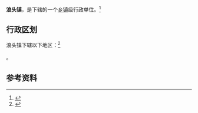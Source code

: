 {{Pathnav|中华人民共和国|辽宁省|丹东市|振兴区}}
{{中国乡级行政区|21/06/03/101/000}}

'''浪头镇'''，是{{PRC admin/fullname|21/06/03/101/000|3}}下辖的一个[[乡镇|乡镇]]级行政单位。<ref>{{PRC admin/ref sgc|{{PRC admin/parent|21/06/03/101/000}}}}</ref>

== 行政区划 ==

浪头镇下辖以下地区：<ref>{{PRC admin/ref sgc|21/06/03/101/000}}</ref>

{{PRC admin/children|21/06/03/101/000}}。

== 参考资料 ==

{{reflist}}

{{行政区划小作品}}
{{PRC admin/navcat|21/06/03/101/000}}